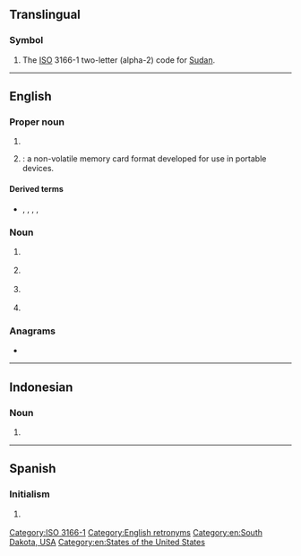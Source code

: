 {{also|sd|s.d.|.sd|s. d.|S.D.|Sd.}}
{{character info/new|🅌}}
==Translingual==

===Symbol===
{{head|mul|symbol}}

# The [[ISO]] 3166-1 two-letter (alpha-2) code for [[Sudan]].

[[Category:ISO 3166-1]]

----

==English==

===Proper noun===
{{en-proper noun}}

# {{initialism of|South Dakota|lang=en}}
# {{lb|en|uncountable}} {{initialism of|{{w|Secure Digital}}|lang=en|dot=}}: a non-volatile memory card format developed for use in portable devices.

====Derived terms====
* {{sense|memory card format|}} {{l|en|microSD}}, {{l|en|miniSD}}, {{l|en|SDHC}}, {{l|en|SDIO}}, {{l|en|SDXC}}

===Noun===
{{en-noun|~}}

# {{lb|en|countable}} {{initialism of|school district|lang=en}}
# {{lb|en|law enforcement|countable}} {{initialism of|[[sheriff]]'s [[department]]|lang=en}}
# {{lb|en|mathematics|countable}} {{initialism of|standard deviation|lang=en}}
# {{lb|en|television|uncountable}} {{initialism of|standard definition|lang=en}}

===Anagrams===
* {{anagrams|en|D's|D. S.|D.S.|DS|Ds|D♭s|D♯s|d's|ds}}

[[Category:English retronyms]]
[[Category:en:South Dakota, USA]]
[[Category:en:States of the United States]]

----

==Indonesian==

===Noun===
{{rfc-header|Initialism}}
{{head|id|initialism}}

# {{initialism of|lang=id|[[sekolah]] [[dasar]]||primary school}}

----

==Spanish==

===Initialism===
{{rfc-header|Initialism}}
{{head|es|initialism}}

# {{lb|es|grammar|syntax}} {{abbreviation of|sintagma determinante|lang=es}}